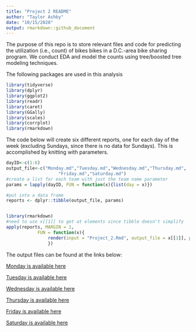 ```yaml
---
title: "Project 2 README"
author: "Taylor Ashby"
date: "10/15/2020"
output: rmarkdown::github_document
---
```

The purpose of this repo is to store relevant files and code for predicting the utilization (i.e., count) of bikes bikes in a D.C.-area bike sharing program. We conduct EDA and model the counts using tree/boosted tree modeling techniques.

The following packages are used in this analysis
```r
library(tidyverse)
library(dplyr)
library(ggplot2)
library(readr)
library(caret)
library(GGally)
library(scales)
library(corrplot)
library(rmarkdown)
```

The code below will create six different reports, one for each day of the week (excluding Sundays, since there is no data for Sundays). This is accomplished by knitting with parameters. 


```r
dayID<-c(1:6)
output_file<-c("Monday.md","Tuesday.md","Wednesday.md","Thursday.md",
                    "Friday.md","Saturday.md")
#create a list for each team with just the team name parameter
params = lapply(dayID, FUN = function(x){list(day = x)})

#put into a data frame 
reports <- dplyr::tibble(output_file, params)


library(rmarkdown)
#need to use x[[1]] to get at elements since tibble doesn't simplify
apply(reports, MARGIN = 1, 
            FUN = function(x){
                render(input = "Project_2.Rmd", output_file = x[[1]], params = x[[2]])
                })
```

The output files can be found at the links below:

  [Monday is available here](Monday.md)
  
  [Tuesday is available here](Tuesday.md)

  [Wednesday is available here](Wednesday.md)
  
  [Thursday is available here](Thursday.md)
  
  [Friday is available here](Friday.md)
  
  [Saturday is available here](Saturday.md)